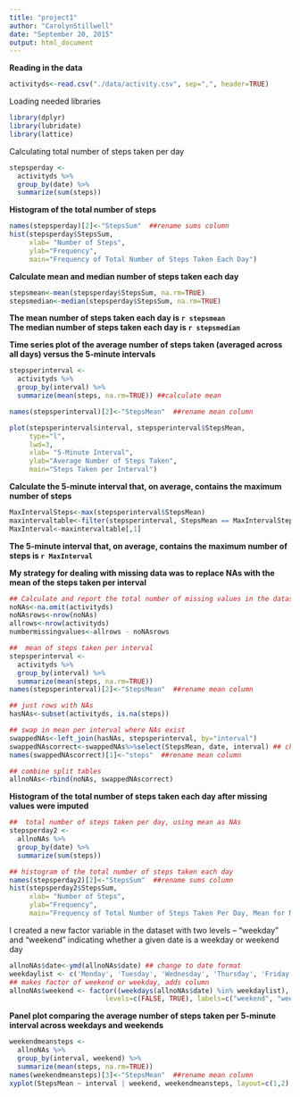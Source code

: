 ```yaml
---
title: "project1"
author: "CarolynStillwell"
date: "September 20, 2015"
output: html_document
---
```

**Reading in the data**

```r
activityds<-read.csv("./data/activity.csv", sep=",", header=TRUE)
```

Loading needed libraries

```r
library(dplyr)
library(lubridate)
library(lattice)
```

Calculating total number of steps taken per day

```r
stepsperday <-
  activityds %>%
  group_by(date) %>%
  summarize(sum(steps))
```
**Histogram of the total number of steps**

```r
names(stepsperday)[2]<-"StepsSum"  ##rename sums column
hist(stepsperday$StepsSum, 
     xlab= "Number of Steps",
     ylab="Frequency",
     main="Frequency of Total Number of Steps Taken Each Day")
```

**Calculate mean and median number of steps taken each day**
```r
stepsmean<-mean(stepsperday$StepsSum, na.rm=TRUE)
stepsmedian<-median(stepsperday$StepsSum, na.rm=TRUE)
```
**The mean number of steps taken each day is `r stepsmean`**  
**The median number of steps taken each day is `r stepsmedian`**


**Time series plot of the average number of steps taken (averaged across all days) versus the 5-minute intervals**
```r
stepsperinterval <-
  activityds %>%
  group_by(interval) %>%
  summarize(mean(steps, na.rm=TRUE)) ##calculate mean

names(stepsperinterval)[2]<-"StepsMean"  ##rename mean column

plot(stepsperinterval$interval, stepsperinterval$StepsMean, 
     type="l", 
     lwd=3,
     xlab= "5-Minute Interval",
     ylab="Average Number of Steps Taken",
     main="Steps Taken per Interval")
```

**Calculate the 5-minute interval that, on average, contains the maximum number of steps**
```r
MaxIntervalSteps<-max(stepsperinterval$StepsMean)
maxintervaltable<-filter(stepsperinterval, StepsMean == MaxIntervalSteps)
MaxInterval<-maxintervaltable[,1]
```
**The 5-minute interval that, on average, contains the maximum number of steps is `r MaxInterval`**

**My strategy for dealing with missing data was to replace NAs with the mean of the steps taken per interval**
```r
## Calculate and report the total number of missing values in the dataset
noNAs<-na.omit(activityds)
noNAsrows<-nrow(noNAs)
allrows<-nrow(activityds)
numbermissingvalues<-allrows - noNAsrows

##  mean of steps taken per interval
stepsperinterval <-
  activityds %>%
  group_by(interval) %>%
  summarize(mean(steps, na.rm=TRUE))
names(stepsperinterval)[2]<-"StepsMean"  ##rename mean column

## just rows with NAs
hasNAs<-subset(activityds, is.na(steps))

## swap in mean per interval where NAs exist
swappedNAs<-left_join(hasNAs, stepsperinterval, by="interval")
swappedNAscorrect<-swappedNAs%>%select(StepsMean, date, interval) ## change column order
names(swappedNAscorrect)[1]<-"steps"  ##rename mean column

## combine split tables
allnoNAs<-rbind(noNAs, swappedNAscorrect)
```

**Histogram of the total number of steps taken each day after missing values were imputed**

```r
##  total number of steps taken per day, using mean as NAs
stepsperday2 <-
  allnoNAs %>%
  group_by(date) %>%
  summarize(sum(steps))

## histogram of the total number of steps taken each day
names(stepsperday2)[2]<-"StepsSum"  ##rename sums column
hist(stepsperday2$StepsSum, 
     xlab= "Number of Steps",
     ylab="Frequency",
     main="Frequency of Total Number of Steps Taken Per Day, Mean for NAs")
```

I created a new factor variable in the dataset with two levels – “weekday” and “weekend” indicating whether a given date is a weekday or weekend day
```r
allnoNAs$date<-ymd(allnoNAs$date) ## change to date format
weekdaylist <- c('Monday', 'Tuesday', 'Wednesday', 'Thursday', 'Friday') ## list of weekdays
## makes factor of weekend or weekday, adds column
allnoNAs$weekend <- factor((weekdays(allnoNAs$date) %in% weekdaylist),
                        levels=c(FALSE, TRUE), labels=c("weekend", "weekday"))
```

**Panel plot comparing the average number of steps taken per 5-minute interval across weekdays and weekends**
```r
weekendmeansteps <-
  allnoNAs %>%
  group_by(interval, weekend) %>%
  summarize(mean(steps, na.rm=TRUE))
names(weekendmeansteps)[3]<-"StepsMean"  ##rename mean column
xyplot(StepsMean ~ interval | weekend, weekendmeansteps, layout=c(1,2), type="l")
```